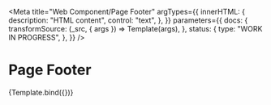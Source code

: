 <!--
@license EUPL-1.2
Copyright (c) 2021 Robbert Broersma
-->


<Meta
  title="Web Component/Page Footer"
  argTypes={{
    innerHTML: {
      description: "HTML content",
      control: "text",
    },
  }}
  parameters={{
    docs: {
      transformSource: (_src, { args }) => Template(args),
    },
    status: {
      type: "WORK IN PROGRESS",
    },
  }}
/>

# Page Footer

<Canvas>
  <Story
    name="Page Footer"
    args={{
      innerHTML: "Footer content",
    }}
  >
    {Template.bind({})}
  </Story>
</Canvas>

<ArgsTable story="Page Footer" />
